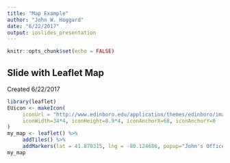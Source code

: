 ```yaml
---
title: "Map Example"
author: "John W. Hoggard"
date: "6/22/2017"
output: ioslides_presentation
---
```


```r
knitr::opts_chunk$set(echo = FALSE)
```



## Slide with Leaflet Map
Created 6/22/2017

```r
library(leaflet)
EUicon <- makeIcon(
     iconUrl = "http://www.edinboro.edu/application/themes/edinboro/images/template/EU-logo.png",
     iconWidth=34*4, iconHeight=8.9*4, iconAnchorX=68, iconAnchorY=0
)
my_map <- leaflet() %>%
     addTiles() %>%
     addMarkers(lat = 41.870315, lng = -80.124686, popup="John's Office", icon=EUicon)
my_map
```



